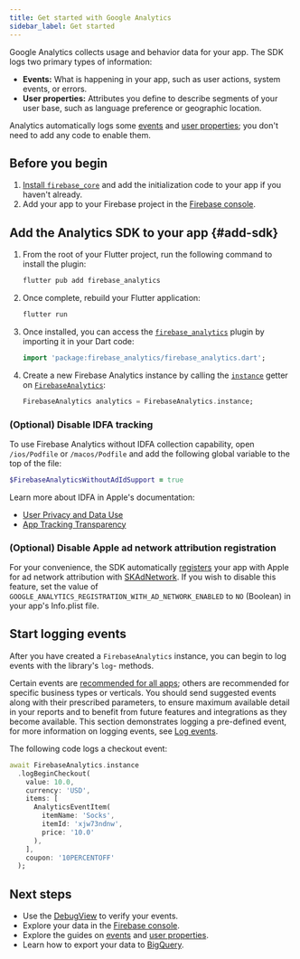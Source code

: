 ```yaml
---
title: Get started with Google Analytics
sidebar_label: Get started
---
```


Google Analytics collects usage and behavior data for your app. The SDK
logs two primary types of information:

* **Events:** What is happening in your app, such as user actions, system
  events, or errors.
* **User properties:** Attributes you define to describe segments of your
  user base, such as language preference or geographic location.

Analytics automatically logs some
[events](https://support.google.com/firebase/answer/6317485) and
[user properties](https://support.google.com/firebase/answer/6317486);
you don't need to add any code to enable them.

## Before you begin

1. [Install `firebase_core`](../overview.mdx) and add the initialization code
   to your app if you haven't already.
1. Add your app to your Firebase project in the <a href="https://console.firebase.google.com/">Firebase console</a>.

## Add the Analytics SDK to your app {#add-sdk}

1.  From the root of your Flutter project, run the following command to install the plugin:

    ```bash {5}
    flutter pub add firebase_analytics
    ```

1.  Once complete, rebuild your Flutter application:

    ```bash
    flutter run
    ```

1.  Once installed, you can access the [`firebase_analytics`](!firebase_analytics)
    plugin by importing it in your Dart code:

    ```dart
    import 'package:firebase_analytics/firebase_analytics.dart';
    ```

1.  Create a new Firebase Analytics instance by calling the
    [`instance`](!firebase_analytics.FirebaseAnalytics.instance) getter on
    [`FirebaseAnalytics`](!firebase_auth.FirebaseAnalytics):

    ```dart
    FirebaseAnalytics analytics = FirebaseAnalytics.instance;
    ```

### (Optional) Disable IDFA tracking

To use Firebase Analytics without IDFA collection capability, open
`/ios/Podfile` or `/macos/Podfile` and add the following global variable to the
top of the file:

```ruby
$FirebaseAnalyticsWithoutAdIdSupport = true
```

Learn more about IDFA in Apple's documentation:

* [User Privacy and Data Use](https://developer.apple.com/app-store/user-privacy-and-data-use/)
* [App Tracking Transparency](https://developer.apple.com/documentation/apptrackingtransparency)

### (Optional) Disable Apple ad network attribution registration

For your convenience, the SDK automatically
[registers](//developer.apple.com/documentation/storekit/skadnetwork/2943654-registerappforadnetworkattributi)
your app with Apple for ad network attribution with
[SKAdNetwork](//developer.apple.com/documentation/storekit/skadnetwork).
If you wish to disable this feature, set the value of
`GOOGLE_ANALYTICS_REGISTRATION_WITH_AD_NETWORK_ENABLED` to `NO` (Boolean) in
your app's Info.plist file.


## Start logging events

After you have created a `FirebaseAnalytics` instance, you can begin to log
events with the library's `log`- methods.

Certain events are
[recommended for all apps](https://support.google.com/firebase/answer/6317498?ref_topic=6317484);
others are recommended for specific business types or verticals. You should send
suggested events along with their prescribed parameters, to ensure maximum
available detail in your reports and to benefit from future features and
integrations as they become available. This section demonstrates logging a
pre-defined event, for more information on logging events, see
[Log events](events).

The following code logs a checkout event:

```dart
await FirebaseAnalytics.instance
  .logBeginCheckout(
    value: 10.0,
    currency: 'USD',
    items: [
      AnalyticsEventItem(
        itemName: 'Socks',
        itemId: 'xjw73ndnw',
        price: '10.0'
      ),
    ],
    coupon: '10PERCENTOFF'
  );
```

## Next steps

* Use the [DebugView](https://firebase.google.com/docs/analytics/debugview) to verify your events.
* Explore your data in the [Firebase console](https://console.firebase.google.com/project/_/analytics/).
* Explore the guides on [events](events) and
  [user properties](user-properties).
* Learn how to export your data to [BigQuery](https://support.google.com/firebase/answer/7030014?hl=en&ref_topic=7029512).

